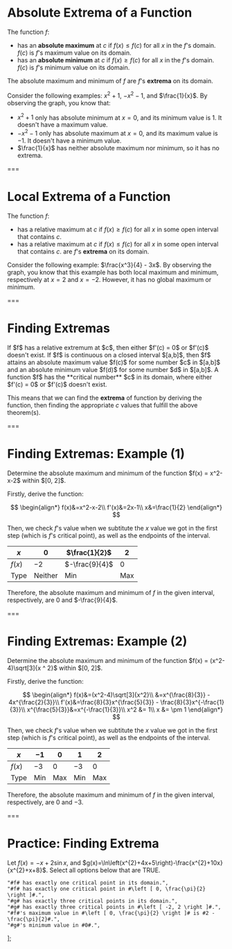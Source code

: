 # Absolute Extrema of a Function

The function $f$:

- has an **absolute maximum** at $c$ if $f(x) ≤ f(c)$ for all $x$ in the $f$'s domain. $f(c)$ is $f$'s maximum value on its domain.
- has an **absolute minimum** at $c$ if $f(x) ≥ f(c)$ for all $x$ in the $f$'s domain. $f(c)$ is $f$'s minimum value on its domain.

The absolute maximum and minimum of $f$ are $f$'s **extrema** on its domain.

<Graph functions="x*x+1@red;-x*x-1@blue;1/x" />

Consider the following examples: $x^2 + 1$, $-x^2 - 1$, and $\frac{1}{x}$. By observing the graph, you know that:

- $x^2 + 1$ only has absolute minimum at $x=0$, and its minimum value is $1$. It doesn't have a maximum value.
- $-x^2 - 1$ only has absolute maximum at $x=0$, and its maximum value is $-1$. It doesn't have a minimum value.
- $\frac{1}{x}$ has neither absolute maximum nor minimum, so it has no extrema.

===

# Local Extrema of a Function

The function $f$:

- has a relative maximum at $c$ if $f(x) ≥ f(c)$ for all $x$ in some open interval that contains $c$.
- has a relative maximum at $c$ if $f(x) ≤ f(c)$ for all $x$ in some open interval that contains $c$.
  are $f$'s **extrema** on its domain.

<Graph functions="(x*x*x)/4-x*3" />

Consider the following example: $\frac{x^3}{4} - 3x$. By observing the graph, you know that this example has both local maximum and minimum, respectively at $x=2$ and $x=-2$. However, it has no global maximum or minimum.

===

# Finding Extremas

<Theorem title="Fermat's Theorem">
  If $f$ has a relative extremum at $c$, then either $f'(c) = 0$ or $f'(c)$
  doesn't exist.
</Theorem>

<Theorem title="Extreme Value Theorem">
  If $f$ is continuous on a closed interval $[a,b]$, then $f$ attains an absolute maximum value $f(c)$ for some number $c$ in $[a,b]$ and an absolute minimum value $f(d)$ for some number $d$ in $[a,b]$.
</Theorem>

<Theorem title="Critical Number">
  A function $f$ has the **critical number** $c$ in its domain, where either $f'(c) = 0$ or $f'(c)$ doesn't exist.
</Theorem>

This means that we can find the **extrema** of function by deriving the function, then finding the appropriate $c$ values that fulfill the above theorem(s).

===

# Finding Extremas: Example (1)

<Example>
  Determine the absolute maximum and minimum of the function $f(x) = x^2-x-2$
  within $[0, 2]$.
</Example>

Firstly, derive the function:

$$
\begin{align*}
f(x)&=x^2-x-2\\
f'(x)&=2x-1\\
x&=\frac{1}{2}
\end{align*}
$$

Then, we check $f$'s value when we subtitute the $x$ value we got in the first step (which is $f$'s critical point), as well as the endpoints of the interval.

| $x$    | $0$     | $\frac{1}{2}$  | $2$ |
| ------ | ------- | -------------- | --- |
| $f(x)$ | $-2$    | $-\frac{9}{4}$ | $0$ |
| Type   | Neither | Min            | Max |

Therefore, the absolute maximum and minimum of $f$ in the given interval, respectively, are $0$ and $-\frac{9}{4}$.

===

# Finding Extremas: Example (2)

<Example>
  Determine the absolute maximum and minimum of the function $f(x) =
  (x^2-4)\sqrt[3]{x ^ 2}$ within $[0, 2]$.
</Example>

Firstly, derive the function:

$$
\begin{align*}
f(x)&=(x^2-4)\sqrt[3]{x^2}\\
&=x^{\frac{8}{3}} - 4x^{\frac{2}{3}}\\
f'(x)&=\frac{8}{3}x^{\frac{5}{3}} - \frac{8}{3}x^{-\frac{1}{3}}\\
x^{\frac{5}{3}}&=x^{-\frac{1}{3}}\\
x^2 &= 1\\
x &= \pm 1
\end{align*}
$$

Then, we check $f$'s value when we subtitute the $x$ value we got in the first step (which is $f$'s critical point), as well as the endpoints of the interval.

| $x$    | $-1$ | $0$ | $1$  | $2$ |
| ------ | ---- | --- | ---- | --- |
| $f(x)$ | $-3$ | $0$ | $-3$ | $0$ |
| Type   | Min  | Max | Min  | Max |

Therefore, the absolute maximum and minimum of $f$ in the given interval, respectively, are $0$ and $-3$.

===

# **Practice:** Finding Extrema

Let $f(x)=-x+2\sin{x}$, and $g(x)=\ln\left(x^{2}+4x+5\right)-\frac{x^{2}+10x}{x^{2}+x+8}$. Select all options below that are TRUE.

	"#f# has exactly one critical point in its domain.",
	"#f# has exactly one critical point in #\left [ 0, \frac{\pi}{2} \right ]#.",
	"#g# has exactly three critical points in its domain.",
	"#g# has exactly three critical points in #\left [ -2, 2 \right ]#.",
	"#f#'s maximum value in #\left [ 0, \frac{\pi}{2} \right ]# is #2 - \frac{\pi}{2}#.",
	"#g#'s minimum value in #0#.",
];

<Option
  id="extrema"
  content="#f# has exactly one critical point in its domain."
/>
<Option
  id="extrema"
  content="#f# has exactly one critical point in #\left [ 0, \frac{\pi}{2} \right ]#."
  truth
/>
<Option
  id="extrema"
  content="#g# has exactly three critical points in its domain."
  truth
/>
<Option
  id="extrema"
  content="#g# has exactly three critical points in #\left [ -2, 2 \right ]#."
  truth
/>
<Option
  id="extrema"
  content="#f#'s maximum value in #\left [ 0, \frac{\pi}{2} \right ]# is #2 - \frac{\pi}{2}#."
/>
<Option id="extrema" content="#g#'s minimum value in #0#." truth />
